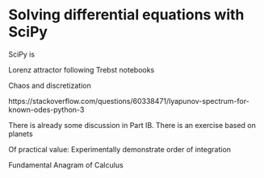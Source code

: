 # Solving differential equations with SciPy

SciPy is    

Lorenz attractor following Trebst notebooks

Chaos and discretization 

https://stackoverflow.com/questions/60338471/lyapunov-spectrum-for-known-odes-python-3

There is already some discussion in Part IB. There is an exercise based on planets

Of practical value: Experimentally demonstrate order of integration

Fundamental Anagram of Calculus
